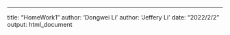 ---
title: "HomeWork1"
author: 'Dongwei Li'
author: 'Jeffery Li'
date: "2022/2/2"
output: html_document
